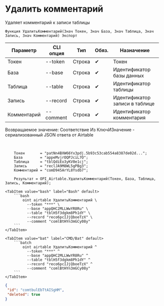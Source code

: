 ﻿---
sidebar_position: 4
---


# Удалить комментарий
 Удаляет комментарий к записи таблицы



`Функция УдалитьКомментарий(Знач Токен, Знач База, Знач Таблица, Знач Запись, Знач Комментарий) Экспорт`

  | Параметр | CLI опция | Тип | Обяз. | Назначение |
  |-|-|-|-|-|
  | Токен | --token | Строка | &#x2714; | Токен |
  | База | --base | Строка | &#x2714; | Идентификатор базы данных |
  | Таблица | --table | Строка | &#x2714; | Идентификатор таблицы |
  | Запись | --record | Строка | &#x2714; | Идентификатор записи в таблице |
  | Комментарий | --comment | Строка | &#x2714; | Идентификатор комментария |

  
  Возвращаемое значение:   Соответствие Из КлючИЗначение - сериализованный JSON ответа от Airtable

<br/>




```bsl title="Пример использования для 1С:Предприятие/OneScript"
    Токен       = "patNn4BXW66Yx3pdj.5b93c53cab554a8387de02d...";
    База        = "appeMvjrOQPJciL7O";
    Таблица     = "tblQdiEo3yKV0e1cj";
    Запись      = "reclJA9M8WL5gPBg3";
    Комментарий = "comD945ArYL8Ysdb7";

    Результат = OPI_Airtable.УдалитьКомментарий(Токен, База, Таблица, Запись, Комментарий);
```
    

 <Tabs>
  
    <TabItem value="bash" label="Bash" default>
        ```bash
            oint airtable УдалитьКомментарий \
              --token "***" \
              --base "appQHC2MLLWwYR8Ru" \
              --table "tblH5f3dgkm8Ph1dY" \
              --record "reco6pcIJjQboeTzX" \
              --comment "comlBtHYn3mGCy08y"
        ```
    </TabItem>
  
    <TabItem value="bat" label="CMD/Bat" default>
        ```batch
            oint airtable УдалитьКомментарий ^
              --token "***" ^
              --base "appQHC2MLLWwYR8Ru" ^
              --table "tblH5f3dgkm8Ph1dY" ^
              --record "reco6pcIJjQboeTzX" ^
              --comment "comlBtHYn3mGCy08y"
        ```
    </TabItem>
</Tabs>


```json title="Результат"
{
 "id": "comtbulEbTtAISgHM",
 "deleted": true
}
```
